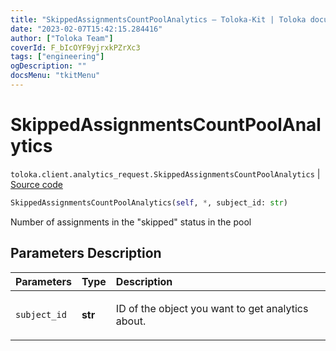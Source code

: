 ```yaml
---
title: "SkippedAssignmentsCountPoolAnalytics — Toloka-Kit | Toloka documentation"
date: "2023-02-07T15:42:15.284416"
author: ["Toloka Team"]
coverId: F_bIcOYF9yjrxkPZrXc3
tags: ["engineering"]
ogDescription: ""
docsMenu: "tkitMenu"
---
```


# SkippedAssignmentsCountPoolAnalytics
`toloka.client.analytics_request.SkippedAssignmentsCountPoolAnalytics` | [Source code](https://github.com/Toloka/toloka-kit/blob/v1.1.3/src/client/analytics_request.py#L87)

```python
SkippedAssignmentsCountPoolAnalytics(self, *, subject_id: str)
```

Number of assignments in the "skipped" status in the pool

## Parameters Description

| Parameters | Type | Description |
| :----------| :----| :-----------|
`subject_id`|**str**|<p>ID of the object you want to get analytics about.</p>